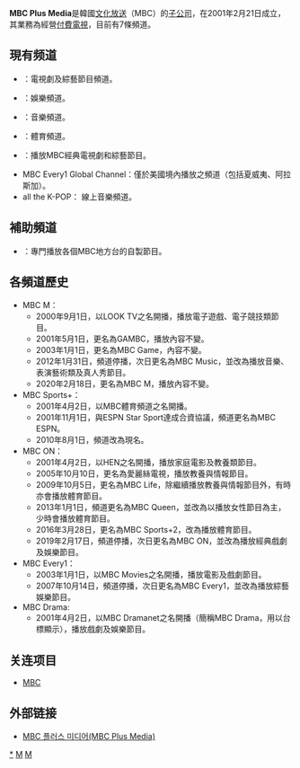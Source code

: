 '''MBC Plus Media'''是韓國[[文化廣播_(韓國)|文化放送]]（MBC）的[[子公司|子公司]]，在2001年2月21日成立，其業務為經營[[付費電視|付費電視]]，目前有7條頻道。

== 現有频道 ==
* {{Link-ko|MBC DRAMA|MBC 드라마넷}}：電視劇及綜藝節目頻道。
* {{Link-ko|MBC Every1|MBC 에브리원}}：娛樂頻道。
* {{Link-ko|MBC M|MBC M}}：音樂頻道。
* {{Link-ko|MBC Sports+|MBC 스포츠플러스}}：體育頻道。
* {{Link-ko|MBC ON|MBC ON}}：播放MBC經典電視劇和綜藝節目。
* MBC Every1 Global Channel：僅於美國境內播放之頻道（包括夏威夷、阿拉斯加）。
* all the K-POP： 線上音樂頻道。

== 補助頻道 ==
* {{Link-ko|MBC NET|MBC NET}}：專門播放各個MBC地方台的自製節目。

== 各頻道歷史 ==
*MBC M：
**2000年9月1日，以LOOK TV之名開播，播放電子遊戲、電子競技類節目。
**2001年5月1日，更名為GAMBC，播放內容不變。
**2003年1月1日，更名為MBC Game，內容不變。
**2012年1月31日，頻道停播，次日更名為MBC Music，並改為播放音樂、表演藝術類及真人秀節目。
**2020年2月18日，更名為MBC M，播放內容不變。
*MBC Sports+：
**2001年4月2日，以MBC體育頻道之名開播。
**2001年11月1日，與ESPN Star Sport達成合資協議，頻道更名為MBC ESPN。
**2010年8月1日，頻道改為現名。
*MBC ON：
**2001年4月2日，以HEN之名開播，播放家庭電影及教養類節目。
**2005年10月10日，更名為愛麗絲電視，播放教養與情報節目。
**2009年10月5日，更名為MBC Life，除繼續播放教養與情報節目外，有時亦會播放體育節目。
**2013年1月1日，頻道更名為MBC Queen，並改為以播放女性節目為主，少時會播放體育節目。
**2016年3月28日，更名為MBC Sports+2，改為播放體育節目。
**2019年2月17日，頻道停播，次日更名為MBC ON，並改為播放經典戲劇及娛樂節目。
*MBC Every1：
**2003年1月1日，以MBC Movies之名開播，播放電影及戲劇節目。
**2007年10月14日，頻道停播，次日更名為MBC Every1，並改為播放綜藝娛樂節目。
*MBC Drama:
**2001年4月2日，以MBC Dramanet之名開播（簡稱MBC Drama，用以台標顯示），播放戲劇及娛樂節目。

== 关连项目 ==
* [[文化廣播_(韓國)|MBC]]

== 外部链接 ==
* [http://www.mbcplus.com MBC 플러스 미디어(MBC Plus Media)] {{Wayback|url=http://www.mbcplus.com/ |date=20210119033143 }}

{{South Korean Television}}
{{MBC}}
[[Category:文化广播公司|*]]
[[Category:2001年成立的公司|M]]
[[Category:韓國電視台|M]]